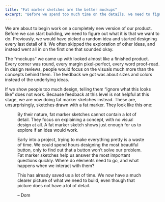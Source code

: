 ```yaml
---
title: "Fat marker sketches are the better mockups"
excerpt: "Before we spend too much time on the details, we need to figure out the overall structure of a design."
---
```


We are about to begin work on a completely new version of our product. Before we can start building, we need to figure out what it is that we want to do. Previously, we would have picked a random idea and started designing every last detail of it. We often skipped the exploration of other ideas, and instead went all in on the first one that sounded okay.

The “mockups” we came up with looked almost like a finished product. Every corner was round, every margin pixel-perfect, every word proof-read. In design reviews, people would focus on the visuals much more than the concepts behind them. The feedback we got was about sizes and colors instead of the underlying ideas.

If we show people too much design, telling them “ignore what this looks like” does not work. Because feedback at this level is not helpful at this stage, we are now doing fat marker sketches instead. These are, unsurprisingly, sketches drawn with a fat marker. They look like this one:

<Figure
  alt="A sketch of an application in fullscreen as well as horizontal and vertical split view modes."
  caption="A sketch of an application in fullscreen as well as horizontal and vertical split view modes."
  src="/assets/newsletters/fat-marker-sketches-are-the-better-mockups/example.jpeg"
/>

By their nature, fat marker sketches cannot contain a lot of detail. They focus on explaining a concept, with no visual design at all. A fat marker sketch shows just enough for us to explore if an idea would work.

Early into a project, trying to make everything pretty is a waste of time. We could spend hours designing the most beautiful button, only to find out that a button won’t solve our problem. Fat marker sketches help us answer the most important questions quickly. Where do elements need to go, and what happens when we interact with them?

This has already saved us a lot of time. We now have a much clearer picture of what we need to build, even though that picture does not have a lot of detail.

– Dom